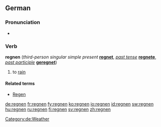 ==German==

===Pronunciation===
*{{audio|De-at-regnen.ogg|audio (Austria)}}

===Verb===
'''regnen''' (''third-person singular simple present'' '''[[regnet]]''', ''[[past tense]]'' '''[[regnete]]''', ''[[past participle]]'' '''[[geregnet]]''')

# to [[rain]]

====Related terms====
*[[Regen]] {{m}}

[[Category:de:Weather]]

[[de:regnen]]
[[fr:regnen]]
[[fy:regnen]]
[[ko:regnen]]
[[io:regnen]]
[[id:regnen]]
[[sw:regnen]]
[[hu:regnen]]
[[ru:regnen]]
[[fi:regnen]]
[[sv:regnen]]
[[zh:regnen]]